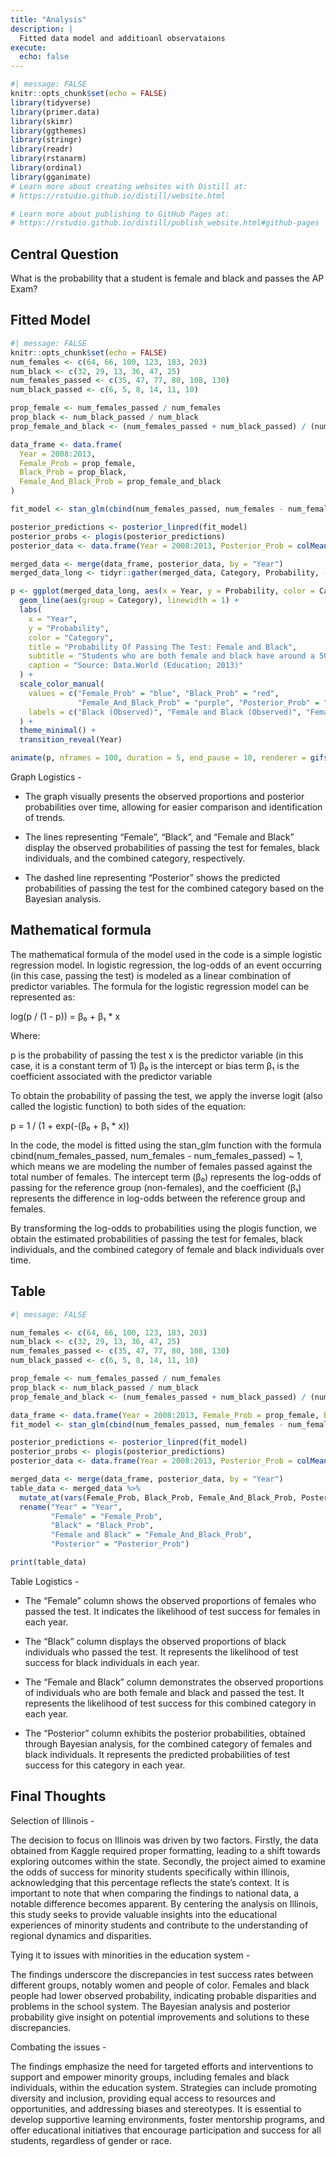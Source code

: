 ```yaml
---
title: "Analysis"
description: |
  Fitted data model and additioanl observataions
execute: 
  echo: false
---
```


```r
#| message: FALSE 
knitr::opts_chunk$set(echo = FALSE)
library(tidyverse)
library(primer.data)
library(skimr)
library(ggthemes)
library(stringr)
library(readr)
library(rstanarm)
library(ordinal)
library(gganimate)
# Learn more about creating websites with Distill at:
# https://rstudio.github.io/distill/website.html

# Learn more about publishing to GitHub Pages at:
# https://rstudio.github.io/distill/publish_website.html#github-pages
```

## Central Question

What is the probability that a student is female and black and passes the AP Exam?

## Fitted Model

```r
#| message: FALSE 
knitr::opts_chunk$set(echo = FALSE)
num_females <- c(64, 66, 100, 123, 183, 203)  
num_black <- c(32, 29, 13, 36, 47, 25) 
num_females_passed <- c(35, 47, 77, 80, 108, 130)  
num_black_passed <- c(6, 5, 8, 14, 11, 10)  

prop_female <- num_females_passed / num_females
prop_black <- num_black_passed / num_black
prop_female_and_black <- (num_females_passed + num_black_passed) / (num_females + num_black)

data_frame <- data.frame(
  Year = 2008:2013,
  Female_Prob = prop_female,
  Black_Prob = prop_black,
  Female_And_Black_Prob = prop_female_and_black
)

fit_model <- stan_glm(cbind(num_females_passed, num_females - num_females_passed) ~ 1, family = binomial(), data = data.frame(num_females), refresh = 0)

posterior_predictions <- posterior_linpred(fit_model)
posterior_probs <- plogis(posterior_predictions)
posterior_data <- data.frame(Year = 2008:2013, Posterior_Prob = colMeans(posterior_probs))

merged_data <- merge(data_frame, posterior_data, by = "Year")
merged_data_long <- tidyr::gather(merged_data, Category, Probability, -Year)

p <- ggplot(merged_data_long, aes(x = Year, y = Probability, color = Category)) +
  geom_line(aes(group = Category), linewidth = 1) +
  labs(
    x = "Year",
    y = "Probability",
    color = "Category",
    title = "Probability Of Passing The Test: Female and Black",
    subtitle = "Students who are both female and black have around a 50% chance of Passing in Illinois",
    caption = "Source: Data.World (Education; 2013)"
  ) +
  scale_color_manual(
    values = c("Female_Prob" = "blue", "Black_Prob" = "red",
               "Female_And_Black_Prob" = "purple", "Posterior_Prob" = "green"),
    labels = c("Black (Observed)", "Female and Black (Observed)", "Female (Observed)", "Posterior")
  ) +
  theme_minimal() +
  transition_reveal(Year)

animate(p, nframes = 100, duration = 5, end_pause = 10, renderer = gifski_renderer(), width = 1000, height = 500, res = 96)
```

Graph Logistics -

 - The graph visually presents the observed proportions and posterior probabilities over time, allowing for easier comparison and identification of trends.
 
 - The lines representing "Female", "Black", and "Female and Black" display the observed probabilities of passing the test for females, black individuals, and the combined category, respectively.

 - The dashed line representing "Posterior" shows the predicted probabilities of passing the test for the combined category based on the Bayesian analysis.

## Mathematical formula

The mathematical formula of the model used in the code is a simple logistic regression model. In logistic regression, the log-odds of an event occurring (in this case, passing the test) is modeled as a linear combination of predictor variables. The formula for the logistic regression model can be represented as:

log(p / (1 - p)) = β₀ + β₁ * x

Where:

p is the probability of passing the test
x is the predictor variable (in this case, it is a constant term of 1)
β₀ is the intercept or bias term
β₁ is the coefficient associated with the predictor variable

To obtain the probability of passing the test, we apply the inverse logit (also called the logistic function) to both sides of the equation:

p = 1 / (1 + exp(-(β₀ + β₁ * x))

In the code, the model is fitted using the stan_glm function with the formula cbind(num_females_passed, num_females - num_females_passed) ~ 1, which means we are modeling the number of females passed against the total number of females. The intercept term (β₀) represents the log-odds of passing for the reference group (non-females), and the coefficient (β₁) represents the difference in log-odds between the reference group and females.

By transforming the log-odds to probabilities using the plogis function, we obtain the estimated probabilities of passing the test for females, black individuals, and the combined category of female and black individuals over time.

## Table

```r
#| message: FALSE 

num_females <- c(64, 66, 100, 123, 183, 203)  
num_black <- c(32, 29, 13, 36, 47, 25) 
num_females_passed <- c(35, 47, 77, 80, 108, 130)  
num_black_passed <- c(6, 5, 8, 14, 11, 10)  

prop_female <- num_females_passed / num_females
prop_black <- num_black_passed / num_black
prop_female_and_black <- (num_females_passed + num_black_passed) / (num_females + num_black)

data_frame <- data.frame(Year = 2008:2013, Female_Prob = prop_female, Black_Prob = prop_black, Female_And_Black_Prob = prop_female_and_black)
fit_model <- stan_glm(cbind(num_females_passed, num_females - num_females_passed) ~ 1, family = binomial(), data = data.frame(num_females), refresh = 0)

posterior_predictions <- posterior_linpred(fit_model)
posterior_probs <- plogis(posterior_predictions)
posterior_data <- data.frame(Year = 2008:2013, Posterior_Prob = colMeans(posterior_probs))

merged_data <- merge(data_frame, posterior_data, by = "Year")
table_data <- merged_data %>%
  mutate_at(vars(Female_Prob, Black_Prob, Female_And_Black_Prob, Posterior_Prob), ~round(., 3)) %>%
  rename("Year" = "Year",
         "Female" = "Female_Prob",
         "Black" = "Black_Prob",
         "Female and Black" = "Female_And_Black_Prob",
         "Posterior" = "Posterior_Prob")

print(table_data)

```

Table Logistics -

 - The "Female" column shows the observed proportions of females who passed the test. It indicates the likelihood of test success for females in each year.
 
 - The "Black" column displays the observed proportions of black individuals who passed the test. It represents the likelihood of test success for black individuals in each year.
 
 - The "Female and Black" column demonstrates the observed proportions of individuals who are both female and black and passed the test. It represents the likelihood of test success for this combined  category in each year.
 
 - The "Posterior" column exhibits the posterior probabilities, obtained through Bayesian analysis, for the combined category of females and black individuals. It represents the predicted probabilities of test success for this category in each year.

## Final Thoughts

Selection of Illinois - 

The decision to focus on Illinois was driven by two factors. Firstly, the data obtained from Kaggle required proper formatting, leading to a shift towards exploring outcomes within the state. Secondly, the project aimed to examine the odds of success for minority students specifically within Illinois, acknowledging that this percentage reflects the state's context. It is important to note that when comparing the findings to national data, a notable difference becomes apparent. By centering the analysis on Illinois, this study seeks to provide valuable insights into the educational experiences of minority students and contribute to the understanding of regional dynamics and disparities.

Tying it to issues with minorities in the education system -

The findings underscore the discrepancies in test success rates between different groups, notably women and people of color. Females and black people had lower observed probability, indicating probable disparities and problems in the school system. The Bayesian analysis and posterior probability give insight on potential improvements and solutions to these discrepancies.

Combating the issues -

The findings emphasize the need for targeted efforts and interventions to support and empower minority groups, including females and black individuals, within the education system. Strategies can include promoting diversity and inclusion, providing equal access to resources and opportunities, and addressing biases and stereotypes. It is essential to develop supportive learning environments, foster mentorship programs, and offer educational initiatives that encourage participation and success for all students, regardless of gender or race.









